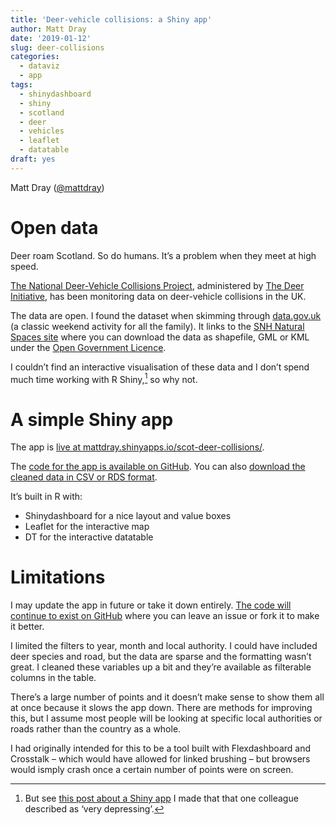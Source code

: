 ```yaml
---
title: 'Deer-vehicle collisions: a Shiny app'
author: Matt Dray
date: '2019-01-12'
slug: deer-collisions
categories:
  - dataviz
  - app
tags:
  - shinydashboard
  - shiny
  - scotland
  - deer
  - vehicles
  - leaflet
  - datatable
draft: yes
---
```


Matt Dray ([\@mattdray](https://www.twitter.com/mattdray))

# Open data

Deer roam Scotland. So do humans. It's a problem when they meet at high speed.

[The National Deer-Vehicle Collisions Project](http://www.deercollisions.co.uk/), administered by [The Deer Initiative](http://www.thedeerinitiative.co.uk/), has been monitoring data on deer-vehicle collisions in the UK.

The data are open. I found the dataset when skimming through [data.gov.uk](https://data.gov.uk/dataset/838b88d8-7509-435c-9649-90f1881b5ad7/deer-vehicle-collisions) (a classic weekend activity for all the family). It links to the [SNH Natural Spaces site](https://gateway.snh.gov.uk/natural-spaces/dataset.jsp?dsid=DVC) where you can download the data as shapefile, GML or KML under the [Open Government Licence](http://www.nationalarchives.gov.uk/doc/open-government-licence/version/3/).

I couldn't find an interactive visualisation of these data and I don't spend much time working with R Shiny,[^wc-18] so why not.

# A simple Shiny app

The app is [live at mattdray.shinyapps.io/scot-deer-collisions/](https://mattdray.shinyapps.io/scot-deer-collisions/).

The [code for the app is available on GitHub](https://github.com/matt-dray/scot-deer-collisions). You can also [download the cleaned data in CSV or RDS format](https://github.com/matt-dray/scot-deer-collisions/tree/master/data).

It's built in R with:

* Shinydashboard for a nice layout and value boxes
* Leaflet for the interactive map
* DT for the interactive datatable


# Limitations

I may update the app in future or take it down entirely. [The code will continue to exist on GitHub](https://www.github.com/matt-dray/scot-deer-collisions) where you can leave an issue or fork it to make it better.

I limited the filters to year, month and local authority. I could have included deer species and road, but the data are sparse and the formatting wasn't great. I cleaned these variables up a bit and they're available as filterable columns in the table.

There's a large number of points and it doesn't make sense to show them all at once because it slows the app down. There are methods for improving this, but I assume most people will be looking at specific local authorities or roads rather than the country as a whole.

I had originally intended for this to be a tool built with Flexdashboard and Crosstalk -- which would have allowed for linked brushing -- but browsers would ismply crash once a certain number of points were on screen.

[^wc-18]: But see [this post about a Shiny app](https://www.rostrum.blog/2018/07/17/world-cup-age-app/) I made that that one colleague described as 'very depressing'.